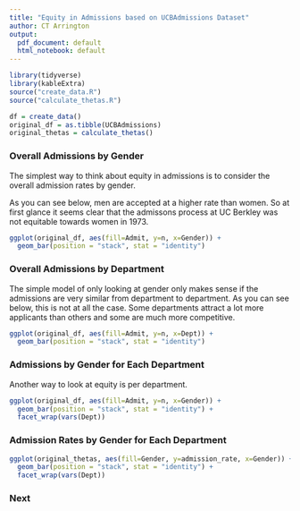 ```yaml
---
title: "Equity in Admissions based on UCBAdmissions Dataset"
author: CT Arrington
output:
  pdf_document: default
  html_notebook: default
---
```


```r
library(tidyverse)
library(kableExtra)
source("create_data.R")
source("calculate_thetas.R")
```

```r
df = create_data()
original_df = as.tibble(UCBAdmissions)
original_thetas = calculate_thetas()
```

### Overall Admissions by Gender
The simplest way to think about equity in admissions is to consider the overall 
admission rates by gender.

As you can see below, men are accepted at a higher rate than women. So at first glance it seems clear that the admissons process
at UC Berkley was not equitable towards women in 1973.
```r
ggplot(original_df, aes(fill=Admit, y=n, x=Gender)) +
  geom_bar(position = "stack", stat = "identity")
```

### Overall Admissions by Department
The simple model of only looking at gender only makes sense if the admissions are very similar from department to department.
As you can see below, this is not at all the case. Some departments attract a lot more applicants than others
and some are much more competitive.
```r
ggplot(original_df, aes(fill=Admit, y=n, x=Dept)) +
  geom_bar(position = "stack", stat = "identity")
```

### Admissions by Gender for Each Department
Another way to look at equity is per department.

```r
ggplot(original_df, aes(fill=Admit, y=n, x=Gender)) +
  geom_bar(position = "stack", stat = "identity") +
  facet_wrap(vars(Dept))
```

### Admission Rates by Gender for Each Department
```r
ggplot(original_thetas, aes(fill=Gender, y=admission_rate, x=Gender)) +
  geom_bar(position = "stack", stat = "identity") +
  facet_wrap(vars(Dept))
```
### Next
```r
```